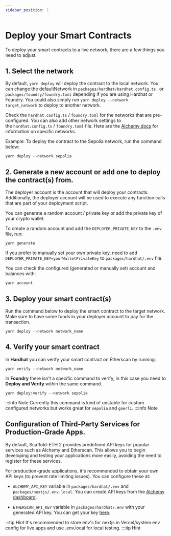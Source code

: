 ```yaml
---
sidebar_position: 1
---
```


# Deploy your Smart Contracts

To deploy your smart contracts to a live network, there are a few things you need to adjust.

## 1. Select the network

By default, `yarn deploy` will deploy the contract to the local network. You can change the defaultNetwork in `packages/hardhat/hardhat.config.ts.` or `packages/foundry/foundry.toml` depending if you are using Hardhat or Foundry. You could also simply run `yarn deploy --network target_network` to deploy to another network.

Check the `hardhat.config.ts` / `foundry.toml` for the networks that are pre-configured. You can also add other network settings to the `hardhat.config.ts` / `foundry.toml` file. Here are the [Alchemy docs](https://docs.alchemy.com/docs/how-to-add-alchemy-rpc-endpoints-to-metamask) for information on specific networks.

Example: To deploy the contract to the Sepolia network, run the command below:

```
yarn deploy --network sepolia
```

## 2. Generate a new account or add one to deploy the contract(s) from.

The deployer account is the account that will deploy your contracts. Additionally, the deployer account will be used to execute any function calls that are part of your deployment script.

You can generate a random account / private key or add the private key of your crypto wallet.

To create a random account and add the `DEPLOYER_PRIVATE_KEY` to the `.env` file, run:

```
yarn generate
```

If you prefer to manually set your own private key, need to add `DEPLOYER_PRIVATE_KEY=yourWalletPrivateKey` to `packages/hardhat/.env` file.

You can check the configured (generated or manually set) account and balances with:

```
yarn account
```

## 3. Deploy your smart contract(s)

Run the command below to deploy the smart contract to the target network. Make sure to have some funds in your deployer account to pay for the transaction.

```
yarn deploy --network network_name
```

## 4. Verify your smart contract

In **Hardhat** you can verify your smart contract on Etherscan by running:

```
yarn verify --network network_name
```

In **Foundry** there isn't a specific command to verify, in this case you need to **Deploy and Verify** within the same command.

```
yarn deploy:verify --network sepolia
```

:::info Note
Currently this command is kind of unstable for custom configured networks but works great for `sepolia` and `goerli`.
:::info Note

## Configuration of Third-Party Services for Production-Grade Apps.

By default, Scaffold-ETH 2 provides predefined API keys for popular services such as Alchemy and Etherscan. This allows you to begin developing and testing your applications more easily, avoiding the need to register for these services.

For production-grade applications, it's recommended to obtain your own API keys (to prevent rate limiting issues). You can configure these at:

- `ALCHEMY_API_KEY` variable in `packages/hardhat/.env` and `packages/nextjs/.env.local`. You can create API keys from the [Alchemy dashboard](https://dashboard.alchemy.com/).

- `ETHERSCAN_API_KEY` variable in `packages/hardhat/.env` with your generated API key. You can get your key [here](https://etherscan.io/myapikey).

:::tip Hint
It's recommended to store env's for nextjs in Vercel/system env config for live apps and use .env.local for local testing.
:::tip Hint
